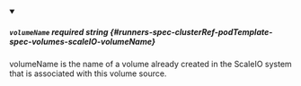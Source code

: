 
<details className="config-field" data-expandable="false" open>
<summary>

##### `volumeName` <span className="config-field-required" data-required="true">required</span> <span className="config-field-type">string</span> <span className="config-field-default"></span> <span className="config-field-enum"></span> {#runners-spec-clusterRef-podTemplate-spec-volumes-scaleIO-volumeName}

volumeName is the name of a volume already created in the ScaleIO system
that is associated with this volume source.

</summary>



</details>
